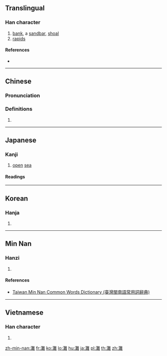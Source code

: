 {{also|滩}}
==Translingual==

===Han character===
{{Han char|rn=85|rad=水|as=19|sn=22|four=30114|canj=ETOG|ids=⿰氵難}}

# [[bank]], a [[sandbar]], [[shoal]]
# [[rapids]]

====References====
* {{Han ref|kx=0663.220|dkj=18784|dj=1072.140|hdz=31794.040|uh=7058|ud=28760|bh=C579|bd=50553}}

----

==Chinese==
{{zh-forms|s=滩}}

===Pronunciation===
{{zh-pron
|m=tān
|c=taan1
|h=pfs=
|md=
|mn=
|w=
|mc=y
|oc=y
|cat=
}}

===Definitions===
{{zh-hanzi}}

# {{rfdef|lang=zh}}

----

==Japanese==

===Kanji===
{{ja-kanji|grade=|rs=水19}}

# [[open]] [[sea]]

====Readings====
{{ja-readings
|goon=[[たん]] (tan)
|kanon=[[たん]] (tan)
|kanyoon=[[だん]] (dan)
|kun=[[せ]] (se), [[なだ]] (nada)
|nanori=[[だな]] (dana), [[なん]] (nan)
}}

----

==Korean==

===Hanja===
{{ko-hanja|hangeul=탄|eumhun=|rv=tan|mr=t'an|y=than}}

# {{defn|lang=ko|sort=水19}}

----

==Min Nan==

===Hanzi===
{{nan-hanzi|tlpa=thua (thuann<sup>1</sup>), than (than<sup>1</sup>)}}

# {{defn|lang=nan|sort=水19}}

====References====
* [http://twblg.dict.edu.tw/holodict_new/result_detail.jsp?n_no=13246&curpage=1&sample=%E7%81%98&radiobutton=1&querytarget=1&limit=20&pagenum=1&rowcount=2 Taiwan Min Nan Common Words Dictionary (臺灣閩南語常用詞辭典)]

----

==Vietnamese==

===Han character===
{{vi-hantu|[[than]]|rs=水19}}

# {{defn|lang=vi|sort=水19}}

[[zh-min-nan:灘]]
[[fr:灘]]
[[ko:灘]]
[[lo:灘]]
[[hu:灘]]
[[ja:灘]]
[[pl:灘]]
[[th:灘]]
[[zh:灘]]